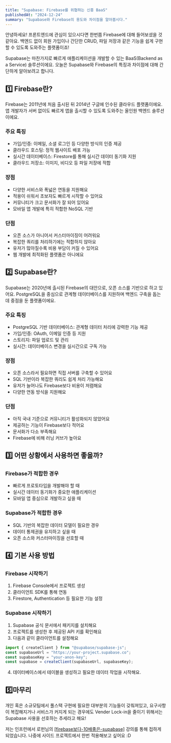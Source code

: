 ```yaml
---
title: "Supabase: Firebase를 위협하는 신흥 BaaS"
publishedAt: "2024-12-24"
summary: "Supabase와 Firebase의 용도와 차이점을 알아봅시다."
---
```


안녕하세요! 프론트엔드에 관심이 있으시다면 한번쯤 Firebase에 대해 들어보셨을 것 같아요.
백엔드 없이 회원 가입이나 간단한 CRUD, 파일 저장과 같은 기능을 쉽게 구현 할 수 있도록 도와주는 플랫폼이죠!

Supabase는 마찬가지로 빠르게 애플리케이션을 개발할 수 있는 BaaS(Backend as a Service) 솔루션이에요.
오늘은 Supabase와 Firebase의 특징과 차이점에 대해 간단하게 알아보려고 합니다.

## 1️⃣ Firebase란?

Firebase는 2011년에 처음 출시된 뒤 2014년 구글에 인수된 클라우드 플랫폼이에요. 앱 개발자가 서버 없이도 빠르게 앱을 출시할 수 있도록 도와주는 올인원 백엔드 솔루션이에요.

### 주요 특징

- 가입/인증: 이메일, 소셜 로그인 등 다양한 방식의 인증 제공
- 클라우드 호스팅: 정적 웹사이트 배포 가능
- 실시간 데이터베이스: Firestore를 통해 실시간 데이터 동기화 지원
- 클라우드 저장소: 이미지, 비디오 등 파일 저장에 적합

### 장점

- 다양한 서비스와 폭넓은 연동을 지원해요
- 적용이 쉬워서 초보자도 빠르게 시작할 수 있어요
- 커뮤니티가 크고 문서화가 잘 되어 있어요
- 모바일 앱 개발에 특히 적합한 NoSQL 기반

### 단점

- 오픈 소스가 아니어서 커스터마이징이 어려워요
- 복잡한 쿼리를 처리하기에는 적합하지 않아요
- 유저가 많아질수록 비용 부담이 커질 수 있어요
- 웹 개발에 최적화된 플랫폼은 아니에요

## 2️⃣ Supabase란?

Supabase는 2020년에 출시된 Firebase의 대안으로, 오픈 소스를 기반으로 하고 있어요. PostgreSQL을 중심으로 관계형 데이터베이스를 지원하며 백엔드 구축을 돕는 데 중점을 둔 플랫폼이에요.

### 주요 특징

- PostgreSQL 기반 데이터베이스: 관계형 데이터 처리에 강력한 기능 제공
- 가입/인증: OAuth, 이메일 인증 등 지원
- 스토리지: 파일 업로드 및 관리
- 실시간: 데이터베이스 변경을 실시간으로 구독 가능

### 장점

- 오픈 소스라서 필요하면 직접 서버를 구축할 수 있어요
- SQL 기반이라 복잡한 쿼리도 쉽게 처리 가능해요
- 유저가 늘어나도 Firebase보다 비용이 저렴해요
- 다양한 연동 방식을 지원해요

### 단점

- 아직 국내 기준으로 커뮤니티가 활성화되지 않았어요
- 제공하는 기능이 Firebase보다 적어요
- 문서화가 다소 부족해요
- Firebase에 비해 러닝 커브가 높아요

## 3️⃣ 어떤 상황에서 사용하면 좋을까?

### Firebase가 적합한 경우

- 빠르게 프로토타입을 개발해야 할 때
- 실시간 데이터 동기화가 중요한 애플리케이션
- 모바일 앱 중심으로 개발하고 싶을 때

### Supabase가 적합한 경우

- SQL 기반의 복잡한 데이터 모델이 필요한 경우
- 데이터 통제권을 유지하고 싶을 때
- 오픈 소스와 커스터마이징을 선호할 때

## 4️⃣ 기본 사용 방법

### Firebase 시작하기

1. Firebase Console에서 프로젝트 생성
2. 클라이언트 SDK를 통해 연동
3. Firestore, Authentication 등 필요한 기능 설정

### Supabase 시작하기

1. Supabase 공식 문서에서 패키지를 설치해요
2. 프로젝트를 생성한 후 제공된 API 키를 확인해요
3. 다음과 같이 클라이언트를 설정해요

```javascript
import { createClient } from "@supabase/supabase-js";
const supabaseUrl = "https://your-project.supabase.co";
const supabaseKey = "your-anon-key";
const supabase = createClient(supabaseUrl, supabaseKey);
```

4. 데이터베이스에서 테이블을 생성하고 필요한 데이터 작업을 시작해요.

## 5️⃣마무리

개인 혹은 소규모팀에서 풀스택 구현에 필요한 대부분의 기능들이 갖춰져있고, 요구사항이 복잡해지거나 서비스가 커지게 되는 경우에도
Vender Lock-in을 줄이기 위해서는 Supabase 사용을 선호하는 추세라고 해요!

저는 인프런에서 로펀님의 [[firebase보다-10배좋은-supabase]](https://www.inflearn.com/course/firebase%EB%B3%B4%EB%8B%A4-10%EB%B0%B0%EC%A2%8B%EC%9D%80-supabase) 강의를 통해 접하게 되었습니다.
나중에 사이드 프로젝트에서 한번 적용해보고 싶어요 :D
